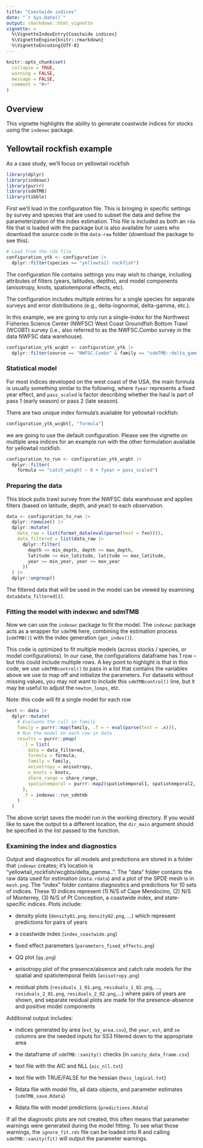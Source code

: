 ```yaml
---
title: "Coastwide indices"
date: "`r Sys.Date()`"
output: rmarkdown::html_vignette
vignette: >
  %\VignetteIndexEntry{Coastwide indices}
  %\VignetteEngine{knitr::rmarkdown}
  %\VignetteEncoding{UTF-8}
---
```


```r
knitr::opts_chunk$set(
  collapse = TRUE,
  warning = FALSE,
  message = FALSE,
  comment = "#>"
)
```

## Overview

This vignette highlights the ability to generate coastwide indices for stocks using the `indexwc` package.

## Yellowtail rockfish example

As a case study, we'll focus on yellowtail rockfish

```r
library(dplyr)
library(indexwc)
library(purrr)
library(sdmTMB)
library(tibble)
```

First we'll load in the configuration file. This is bringing in specific settings by survey and species that are used to subset the data and define the parameterization of the index estimation.  This file is included as both an `rda` file that is loaded with the package but is also available for users who download the source code in the `data-raw` folder (download the package to see this). 

```r
# Load from the rda file
configuration_ytk <- configuration |>
  dplyr::filter(species == "yellowtail rockfish")
```

The configuration file contains settings you may wish to change, including attributes of filters (years, latitudes, depths), and model components (anisotropy, knots, spatiotemporal effects, etc).

The configuration includes multiple entries for a single species for separate surveys and error distributions (e.g., delta-lognormal, delta-gamma, etc.).

In this example, we are going to only run a single-index for the Northwest Fisheries Science Center (NWFSC) West Coast Groundfish Bottom Trawl (WCGBT) survey (i.e., also referred to as the NWFSC.Combo survey in the data NWFSC data warehouse).

```r
configuration_ytk_wcgbt <- configuration_ytk |>
  dplyr::filter(source == "NWFSC.Combo" & family == "sdmTMB::delta_gamma()")
```

### Statistical model

For most indices developed on the west coast of the USA, the main formula is usually something similar to the following, where `fyear` represents a fixed year effect, and `pass_scaled` is factor describing whether the haul is part of pass 1 (early season) or pass 2 (late season).

There are two unique index formula's available for yellowtail rockfish:

```r
configuration_ytk_wcgbt[, "formula"]
```

we are going to use the default configuration.  Please see the vignette on multiple area indices for an example run with the other formulation available for yellowtail rockfish. 

```r
configuration_to_run <- configuration_ytk_wcgbt |>
  dplyr::filter(
    formula == "catch_weight ~ 0 + fyear + pass_scaled")
```

### Preparing the data

This block pulls trawl survey from the NWFSC data warehouse and applies filters (based on latitude, depth, and year) to each observation.

```r
data <- configuration_to_run |>
  dplyr::rowwise() |>
  dplyr::mutate(
    data_raw = list(format_data(eval(parse(text = fxn)))),
    data_filtered = list(data_raw |>
      dplyr::filter(
        depth <= min_depth, depth >= max_depth,
        latitude >= min_latitude, latitude <= max_latitude,
        year >= min_year, year <= max_year
      ))
  ) |>
  dplyr::ungroup()
```

The filtered data that will be used in the model can be viewed by examining `data$data_filtered[1]`.

### Fitting the model with indexwc and sdmTMB

Now we can use the `indexwc` package to fit the model. The `indexwc` package acts as a wrapper for `sdmTMB` here, combining the estimation process (`sdmTMB()`) with the index generation (`get_index()`).

This code is optimized to fit multiple models (across stocks / species, or model configurations). In our case, the configurations dataframe has 1 row -- but this could include multiple rows. A key point to highlight is that in this code, we use `sdmTMBcontrol()` to pass in a list that contains the variables above we use to map off and initialize the parameters. For datasets without missing values, you may not want to include this `sdmTMBcontrol()` line, but it may be useful to adjust the `newton_loops`, etc.

Note: this code will fit a single model for each row 

```r
best <- data |>
  dplyr::mutate(
    # Evaluate the call in family
    family = purrr::map(family, .f = ~ eval(parse(text = .x))),
    # Run the model on each row in data
    results = purrr::pmap(
      .l = list(
        data = data_filtered,
        formula = formula,
        family = family,
        anisotropy = anisotropy,
        n_knots = knots,
        share_range = share_range,
        spatiotemporal = purrr::map2(spatiotemporal1, spatiotemporal2, list)
      ),
      .f = indexwc::run_sdmtmb
    )
  )
```

The above script saves the model run in the working directory. If you would like to save the output to a different location, the `dir_main` argument should be specified in the list passed to the function. 

### Examining the index and diagnostics

Output and diagnostics for all models and predictions are stored in a folder that `indexwc` creates; it's location is "yellowtail_rockfish/wcgbts/delta_gamma..". The "data" folder contains the raw data used for estimation (`data.rdata`) and a plot of the SPDE mesh is in `mesh.png`. The "index" folder contains diagnostics and predictions for 10 sets of indices. These 10 indices represent (1) N/S of Cape Mendocino, (2) N/S of Monterrey, (3) N/S of Pt Conception, a coastwide index, and state-specific indices. Plots include:

* density plots (`density01.png`, `density02.png`, ...) which represent predictions for pairs of years

* a coastwide index (`index_coastwide.png`)

* fixed effect parameters (`parameters_fixed_effects.png`)

* QQ plot (`qq.png`)

* anisotropy plot of the presence/absence and catch rate models for the spatial and spatiotemporal fields (`anisotropy.png`)

* residual plots (`residuals_1_01.png`, `residuals_1_02.png`, ..., `residuals_2_01.png`, `residuals_2_02.png`,...) where pairs of years are shown, and separate residual plots are made for the presence-absence and positive model components

Additional output includes:

* indices generated by area (`est_by_area.csv`), the `year`, `est`, and `se` columns are the needed inputs for SS3 filtered down to the appropriate area

* the dataframe of `sdmTMB::sanity()` checks (in `sanity_data_frame.csv`) 

* text file with the AIC and NLL (`aic_nll.txt`)

* text file with TRUE/FALSE for the hessian (`hess_logical.txt`)

* Rdata file with model fits, all data objects, and parameter estimates (`sdmTMB_save.Rdata`)

* Rdata file with model predictions (`predictions.Rdata`)

If all the diagnostic plots are not created, this often means that parameter warnings were generated during the model fitting. To see what those warnings, the `ignore_fit.rds` file can be loaded into R and calling `sdmTMB::sanity(fit)` will output the parameter warnings. 
